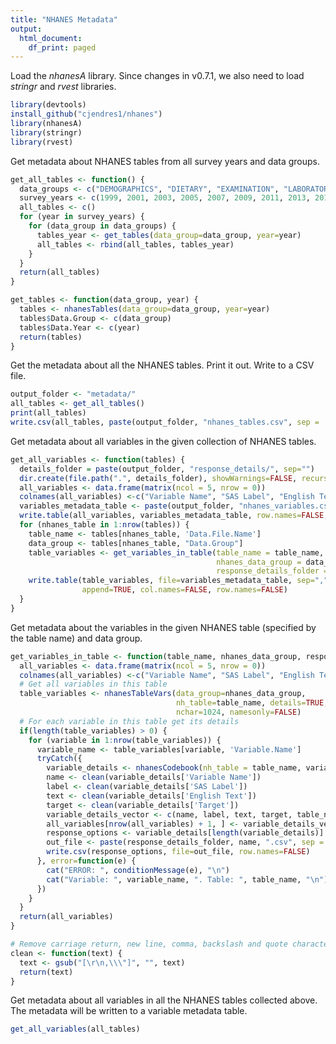 ```yaml
---
title: "NHANES Metadata"
output:
  html_document:
    df_print: paged
---
```


Load the *nhanesA* library. Since changes in v0.7.1, we also need to load *stringr* and *rvest* libraries.
```r
library(devtools)
install_github("cjendres1/nhanes")
library(nhanesA)
library(stringr)
library(rvest)
```

Get metadata about NHANES tables from all survey years and data groups.
```r
get_all_tables <- function() {
  data_groups <- c("DEMOGRAPHICS", "DIETARY", "EXAMINATION", "LABORATORY", "QUESTIONNAIRE")
  survey_years <- c(1999, 2001, 2003, 2005, 2007, 2009, 2011, 2013, 2015, 2017)
  all_tables <- c()
  for (year in survey_years) {
    for (data_group in data_groups) {
      tables_year <- get_tables(data_group=data_group, year=year)
      all_tables <- rbind(all_tables, tables_year)
    }
  }
  return(all_tables)
}

get_tables <- function(data_group, year) {
  tables <- nhanesTables(data_group=data_group, year=year)
  tables$Data.Group <- c(data_group)
  tables$Data.Year <- c(year)
  return(tables)
}
```

Get the metadata about all the NHANES tables. Print it out. Write to a CSV file.
```r
output_folder <- "metadata/"
all_tables <- get_all_tables()
print(all_tables)
write.csv(all_tables, paste(output_folder, "nhanes_tables.csv", sep = ''), row.names=FALSE)
```

Get metadata about all variables in the given collection of NHANES tables.
```r
get_all_variables <- function(tables) {
  details_folder = paste(output_folder, "response_details/", sep="")
  dir.create(file.path(".", details_folder), showWarnings=FALSE, recursive=TRUE)
  all_variables <- data.frame(matrix(ncol = 5, nrow = 0))
  colnames(all_variables) <-c("Variable Name", "SAS Label", "English Text", "Target", "Table")
  variables_metadata_table <- paste(output_folder, "nhanes_variables.csv", sep="")
  write.table(all_variables, variables_metadata_table, row.names=FALSE, sep=",")
  for (nhanes_table in 1:nrow(tables)) {
    table_name <- tables[nhanes_table, 'Data.File.Name']
    data_group <- tables[nhanes_table, "Data.Group"]
    table_variables <- get_variables_in_table(table_name = table_name, 
                                              nhanes_data_group = data_group, 
                                              response_details_folder = details_folder)
    write.table(table_variables, file=variables_metadata_table, sep=",", 
                append=TRUE, col.names=FALSE, row.names=FALSE)
  }
}
```

Get metadata about the variables in the given NHANES table (specified by the table name) and data group.
```r
get_variables_in_table <- function(table_name, nhanes_data_group, response_details_folder) {
  all_variables <- data.frame(matrix(ncol = 5, nrow = 0))
  colnames(all_variables) <-c("Variable Name", "SAS Label", "English Text", "Target", "Table")
  # Get all variables in this table
  table_variables <- nhanesTableVars(data_group=nhanes_data_group, 
                                     nh_table=table_name, details=TRUE, 
                                     nchar=1024, namesonly=FALSE)
  # For each variable in this table get its details
  if(length(table_variables) > 0) {
    for (variable in 1:nrow(table_variables)) {
      variable_name <- table_variables[variable, 'Variable.Name']
      tryCatch({
        variable_details <- nhanesCodebook(nh_table = table_name, variable_name)
        name <- clean(variable_details['Variable Name'])
        label <- clean(variable_details['SAS Label'])
        text <- clean(variable_details['English Text'])
        target <- clean(variable_details['Target'])
        variable_details_vector <- c(name, label, text, target, table_name)
        all_variables[nrow(all_variables) + 1, ] <- variable_details_vector
        response_options <- variable_details[length(variable_details)]
        out_file <- paste(response_details_folder, name, ".csv", sep = "")
        write.csv(response_options, file=out_file, row.names=FALSE)
      }, error=function(e) {
        cat("ERROR: ", conditionMessage(e), "\n")
        cat("Variable: ", variable_name, ". Table: ", table_name, "\n")
      })
    }
  }
  return(all_variables)
}

# Remove carriage return, new line, comma, backslash and quote characters
clean <- function(text) {
  text <- gsub("[\r\n,\\\"]", "", text)
  return(text)
}
```

Get metadata about all variables in all the NHANES tables collected above. The metadata will be written to a variable metadata table.
```r
get_all_variables(all_tables)
```
